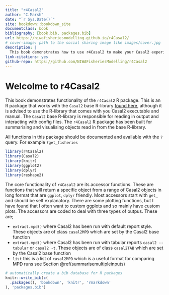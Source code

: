 ```yaml
--- 
title: "r4Casal2"
author: "C.Marsh"
date: "`r Sys.Date()`"
site: bookdown::bookdown_site
documentclass: book
bibliography: [book.bib, packages.bib]
url: https://niwafisheriesmodelling.github.io/r4Casal2/
# cover-image: path to the social sharing image like images/cover.jpg
description: |
  This book demonstrates how to use r4Casal2 to make your Casal2 experience better.
link-citations: yes
github-repo: https://github.com/NIWAFisheriesModelling/r4Casal2
---
```


# Welcolme to **r4Casal2**

This book demonstrates functionality of the `r4Casal2` R package. This is an R package that works with the `Casal2` base R-library [found here](https://github.com/NIWAFisheriesModelling/CASAL2/tree/master/R-libraries), although it is advised to use the R-library that comes with you Casal2 executable and manual. The `Casal2` base R-library is responsible for reading in output and interacting with config files. The `r4Casal2` R package has been built for summarising and visualising objects read in from the base R-library.

All functions in this package should be documented and available with the `?` query. For example `?get_fisheries`


```r
library(r4Casal2)
library(Casal2)
library(knitr)
library(ggplot2)
library(dplyr)
library(reshape2)
```



The core functionality of `r4Casal2` are its accessor functions. These are functions that will return a specific object from a range of Casal2 objects in long format that are `ggplot`, `dplyr` friendly. Most accessors start with `get_` and should be self explanatory. There are some plotting functions, but I have found that I often want to custom ggplots and so mainly have custom plots. The accessors are coded to deal with three types of outpus. These are;

* `extract.mpd()` where Casal2 has been run with default report style. These objects are of class `casal2MPD` which are set by the Casal2 base function
* `extract.mpd()` where Casal2 has been run with tabular reports `casal2 --tabular` or `casal2 -t`. These objects are of class `casal2TAB` which are set by the Casal2 base function
* `list` this is a list of `casal2MPD` which is a useful format for comparing MPD runs see Section \@ref(summarisemultipleinputs)



```r
# automatically create a bib database for R packages
knitr::write_bib(c(
  .packages(), 'bookdown', 'knitr', 'rmarkdown'
), 'packages.bib')
```
